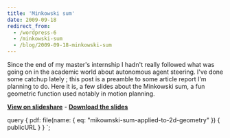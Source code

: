 ```yaml
---
title: 'Minkowski sum'
date: 2009-09-18
redirect_from:
  - /wordpress-6
  - /minkowski-sum
  - /blog/2009-09-18-minkowski-sum
---
```



Since the end of my master's internship I hadn't really followed what was going
on in the academic world about autonomous agent steering. I've done some catchup
lately ; this post is a preamble to some article report I'm planning to do. Here
it is, a few slides about the Minkowski sum, a fun geometric function used
notably in motion planning.

[**View on slideshare**](https://fr.slideshare.net/crowdscontrol/minkowski-sum-on-2d-geometry) -
[**Download the slides**](./mikownski-sum-applied-to-2d-geometry.pdf)

<Pdf
  title="The Minkowski Sum (Applied To 2d Geometry)"
  src={props.data.pdf.publicURL}
/>

  query {
    pdf: file(name: { eq: "mikownski-sum-applied-to-2d-geometry" }) {
      publicURL
    }
  }
`;
